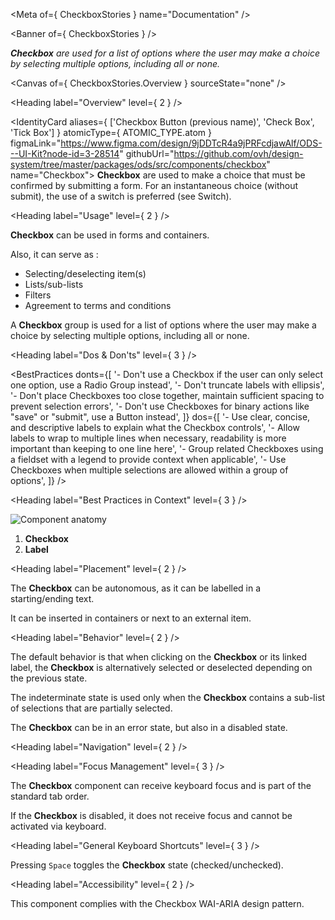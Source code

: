
<Meta of={ CheckboxStories } name="Documentation" />

<Banner of={ CheckboxStories } />

_**Checkbox** are used for a list of options where the user may make a choice by selecting multiple options, including all or none._

<Canvas of={ CheckboxStories.Overview } sourceState="none" />

<Heading label="Overview" level={ 2 } />

<IdentityCard aliases={ ['Checkbox Button (previous name)', 'Check Box', 'Tick Box'] }
              atomicType={ ATOMIC_TYPE.atom }
              figmaLink="https://www.figma.com/design/9jDDTcR4a9jPRFcdjawAlf/ODS---UI-Kit?node-id=3-28514"
              githubUrl="https://github.com/ovh/design-system/tree/master/packages/ods/src/components/checkbox"
              name="Checkbox">
  **Checkbox** are used to make a choice that must be confirmed by submitting a form. For an instantaneous choice
  (without submit), the use of a switch is preferred (see Switch).
</IdentityCard>

<Heading label="Usage" level={ 2 } />

**Checkbox** can be used in forms and containers.

Also, it can serve as :
* Selecting/deselecting item(s)
* Lists/sub-lists
* Filters
* Agreement to terms and conditions

A **Checkbox** group is used for a list of options where the user may make a choice by selecting multiple options, including all or none.

<Heading label="Dos & Don'ts" level={ 3 } />

<BestPractices
  donts={[
   '- Don\'t use a Checkbox if the user can only select one option, use a Radio Group instead',
   '- Don\'t truncate labels with ellipsis',
   '- Don\'t place Checkboxes too close together, maintain sufficient spacing to prevent selection errors',
   '- Don\'t use Checkboxes for binary actions like "save" or "submit", use a Button instead',
  ]}
  dos={[
    '- Use clear, concise, and descriptive labels to explain what the Checkbox controls',
    '- Allow labels to wrap to multiple lines when necessary, readability is more important than keeping to one line here',
    '- Group related Checkboxes using a fieldset with a legend to provide context when applicable',
    '- Use Checkboxes when multiple selections are allowed within a group of options',
  ]}
/>

<Heading label="Best Practices in Context" level={ 3 } />

![Component anatomy](components/checkbox/anatomy.png "Component anatomy")

1. **Checkbox**
2. **Label**

<Heading label="Placement" level={ 2 } />

The **Checkbox** can be autonomous, as it can be labelled in a starting/ending text.

It can be inserted in containers or next to an external item.

<Heading label="Behavior" level={ 2 } />

The default behavior is that when clicking on the **Checkbox** or its linked label, the **Checkbox** is alternatively selected or deselected depending on the previous state.

The indeterminate state is used only when the **Checkbox** contains a sub-list of selections that are partially selected.

The **Checkbox** can be in an error state, but also in a disabled state.

<Heading label="Navigation" level={ 2 } />

<Heading label="Focus Management" level={ 3 } />

The **Checkbox** component can receive keyboard focus and is part of the standard tab order.

If the **Checkbox** is disabled, it does not receive focus and cannot be activated via keyboard.

<Heading label="General Keyboard Shortcuts" level={ 3 } />

Pressing `Space` toggles the **Checkbox** state (checked/unchecked).

<Heading label="Accessibility" level={ 2 } />

This component complies with the <ExternalLink href="https://www.w3.org/WAI/ARIA/apg/patterns/checkbox">Checkbox WAI-ARIA design pattern</ExternalLink>.
